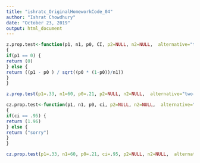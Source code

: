 ```yaml
---
title: "ishratc_OriginalHomeworkCode_04"
author: "Ishrat Chowdhury"
date: "October 23, 2019"
output: html_document
---
```


```r
z.prop.test<-function(p1, n1, p0, CI, p2=NULL, n2=NULL,  alternative="two-sided")
{
if(p1 == 0) {
return (0)
} else {
return ((p1 - p0 ) / sqrt((p0 * (1-p0))/n1))
}
}

```


```r
z.prop.test(p1=.33, n1=60, p0=.21, p2=NULL, n2=NULL,  alternative="two-sided", CI=.95)
```

```r
cz.prop.test<-function(p1, n1, p0, ci, p2=NULL, n2=NULL,  alternative="two-sided")
{
if(ci == .95) {
return (1.96)
} else {
return ("sorry")
}
}
```

```r
cz.prop.test(p1=.33, n1=60, p0=.21, ci=.95, p2=NULL, n2=NULL,  alternative="two-sided")
```

